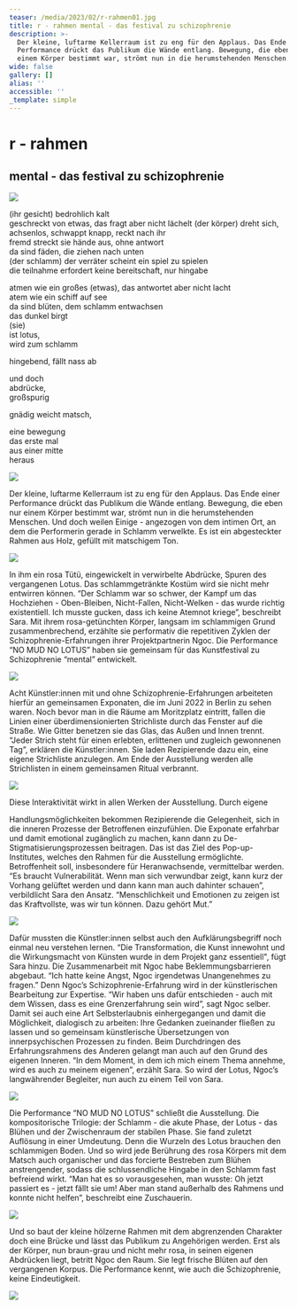 ```yaml
---
teaser: /media/2023/02/r-rahmen01.jpg
title: r - rahmen mental - das festival zu schizophrenie
description: >-
  Der kleine, luftarme Kellerraum ist zu eng für den Applaus. Das Ende einer
  Performance drückt das Publikum die Wände entlang. Bewegung, die eben nur
  einem Körper bestimmt war, strömt nun in die herumstehenden Menschen.
wide: false
gallery: []
alias: ''
accessible: ''
_template: simple
---
```


# r - rahmen

## mental - das festival zu schizophrenie

![](/media/2023/02/1-1.jpg)

(ihr gesicht) bedrohlich kalt  
geschreckt von etwas, das fragt aber nicht lächelt (der körper) dreht sich, achsenlos, schwappt knapp, reckt nach ihr  
fremd streckt sie hände aus, ohne antwort  
da sind fäden, die ziehen nach unten  
(der schlamm) der verräter scheint ein spiel zu spielen  
die teilnahme erfordert keine bereitschaft, nur hingabe

atmen wie ein großes (etwas), das antwortet aber nicht lacht  
atem wie ein schiff auf see  
da sind blüten, dem schlamm entwachsen  
das dunkel birgt  
(sie)  
ist lotus,  
wird zum schlamm

hingebend, fällt nass ab

und doch  
abdrücke,  
großspurig

gnädig weicht matsch,

eine bewegung  
das erste mal  
aus einer mitte  
heraus

![](/media/2023/02/2.jpg)

Der kleine, luftarme Kellerraum ist zu eng für den Applaus. Das Ende einer  
Performance drückt das Publikum die Wände entlang. Bewegung, die eben nur einem Körper bestimmt war, strömt nun in die herumstehenden Menschen. Und doch weilen Einige - angezogen von dem intimen Ort, an dem die Performerin gerade in Schlamm verwelkte. Es ist ein abgesteckter Rahmen aus Holz, gefüllt mit matschigem Ton.

![](/media/2023/02/3.jpg)

In ihm ein rosa Tütü, eingewickelt in verwirbelte Abdrücke, Spuren des vergangenen Lotus. Das schlammgetränkte Kostüm wird sie nicht mehr entwirren können. “Der Schlamm war so schwer, der Kampf um das Hochziehen - Oben-Bleiben, Nicht-Fallen, Nicht-Welken - das wurde richtig existentiell. Ich musste gucken, dass ich keine Atemnot kriege”, beschreibt Sara. Mit ihrem rosa-getünchten Körper, langsam im schlammigen Grund zusammenbrechend, erzählte sie performativ die repetitiven Zyklen der Schizophrenie-Erfahrungen ihrer Projektpartnerin Ngoc. Die Performance “NO MUD NO LOTUS” haben sie gemeinsam für das Kunstfestival zu Schizophrenie “mental” entwickelt.

![](/media/2023/02/4.jpg)

Acht Künstler:innen mit und ohne Schizophrenie-Erfahrungen arbeiteten hierfür an gemeinsamen Exponaten, die im Juni 2022 in Berlin zu sehen waren. Noch bevor man in die Räume am Moritzplatz eintritt, fallen die Linien einer überdimensionierten Strichliste durch das Fenster auf die Straße. Wie Gitter benetzen sie das Glas, das Außen und Innen trennt. “Jeder Strich steht für einen erlebten, erlittenen und zugleich gewonnenen Tag”, erklären die Künstler:innen. Sie laden Rezipierende dazu ein, eine eigene Strichliste anzulegen. Am Ende der Ausstellung werden alle Strichlisten in einem gemeinsamen Ritual verbrannt.

![](/media/2023/02/5.jpg)

Diese Interaktivität wirkt in allen Werken der Ausstellung. Durch eigene

Handlungsmöglichkeiten bekommen Rezipierende die Gelegenheit, sich in die inneren Prozesse der Betroffenen einzufühlen. Die Exponate erfahrbar und damit emotional zugänglich zu machen, kann dann zu De-Stigmatisierungsprozessen beitragen. Das ist das Ziel des Pop-up-Institutes, welches den Rahmen für die Ausstellung ermöglichte. Betroffenheit soll, insbesondere für Heranwachsende, vermittelbar werden. “Es braucht Vulnerabilität. Wenn man sich verwundbar zeigt, kann kurz der Vorhang gelüftet werden und dann kann man auch dahinter schauen”, verbildlicht Sara den Ansatz. “Menschlichkeit und Emotionen zu zeigen ist das Kraftvollste, was wir tun können. Dazu gehört Mut.”

![](/media/2023/02/6.jpg)

Dafür mussten die Künstler:innen selbst auch den Aufklärungsbegriff noch einmal neu verstehen lernen. “Die Transformation, die Kunst innewohnt und die Wirkungsmacht von Künsten wurde in dem Projekt ganz essentiell", fügt Sara hinzu. Die Zusammenarbeit mit Ngoc habe Beklemmungsbarrieren abgebaut. “Ich hatte keine Angst, Ngoc irgendetwas Unangenehmes zu fragen.” Denn Ngoc’s Schizophrenie-Erfahrung wird in der künstlerischen Bearbeitung zur Expertise. “Wir haben uns dafür entschieden - auch mit dem Wissen, dass es eine Grenzerfahrung sein wird”, sagt Ngoc selber. Damit sei auch eine Art Selbsterlaubnis einhergegangen und damit die Möglichkeit, dialogisch zu arbeiten: Ihre Gedanken zueinander fließen zu lassen und so gemeinsam künstlerische Übersetzungen von innerpsychischen Prozessen zu finden. Beim Durchdringen des Erfahrungsrahmens des Anderen gelangt man auch auf den Grund des eigenen Inneren. “In dem Moment, in dem ich mich einem Thema annehme, wird es auch zu meinem eigenen”, erzählt Sara. So wird der Lotus, Ngoc’s langwährender Begleiter, nun auch zu einem Teil von Sara.

![](/media/2023/02/7.jpg)

Die Performance “NO MUD NO LOTUS” schließt die Ausstellung. Die kompositorische Trilogie: der Schlamm - die akute Phase, der Lotus - das Blühen und der Zwischenraum der stabilen Phase. Sie fand zuletzt Auflösung in einer Umdeutung. Denn die Wurzeln des Lotus brauchen den schlammigen Boden. Und so wird jede Berührung des rosa Körpers mit dem Matsch auch organischer und das forcierte Bestreben zum Blühen anstrengender, sodass die schlussendliche Hingabe in den Schlamm fast befreiend wirkt. “Man hat es so vorausgesehen, man wusste: Oh jetzt passiert es - jetzt fällt sie um! Aber man stand außerhalb des Rahmens und konnte nicht helfen”, beschreibt eine Zuschauerin.

![](/media/2023/02/8.jpg)

Und so baut der kleine hölzerne Rahmen mit dem abgrenzenden Charakter doch eine Brücke und lässt das Publikum zu Angehörigen werden. Erst als der Körper, nun braun-grau und nicht mehr rosa, in seinen eigenen Abdrücken liegt, betritt Ngoc den Raum. Sie legt frische Blüten auf den vergangenen Korpus. Die Performance kennt, wie auch die Schizophrenie, keine Eindeutigkeit.

![](/media/2023/02/9.jpg)
